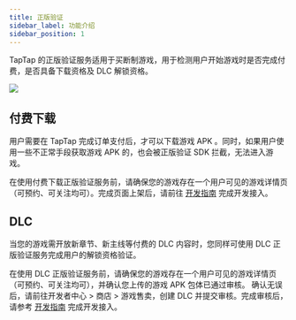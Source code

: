 ```yaml
---
title: 正版验证
sidebar_label: 功能介绍
sidebar_position: 1
---
```




TapTap 的正版验证服务适用于买断制游戏，用于检测用户开始游戏时是否完成付费，是否具备下载资格及 DLC 解锁资格。

![](https://img.tapimg.com/market/images/e0582de465379e63ba2df5ad3937de4a.png)

## 付费下载

用户需要在 TapTap 完成订单支付后，才可以下载游戏 APK 。同时，如果用户使用一些不正常手段获取游戏 APK 的，也会被正版验证 SDK 拦截，无法进入游戏。

在使用付费下载正版验证服务前，请确保您的游戏存在一个用户可见的游戏详情页（可预约、可关注均可）。完成页面上架后，请前往 [开发指南](/sdk/copyright-verification/guide/) 完成开发接入。

## DLC

当您的游戏需开放新章节、新主线等付费的 DLC 内容时，您同样可使用 DLC 正版验证服务完成用户的解锁资格验证。

在使用 DLC 正版验证服务前，请确保您的游戏存在一个用户可见的游戏详情页（可预约、可关注均可），并确认您上传的游戏 APK 包体已通过审核。
确认无误后，请前往开发者中心 > 商店 > 游戏售卖，创建 DLC 并提交审核。完成审核后， 请参考 [开发指南](/sdk/copyright-verification/guide/) 完成开发接入。